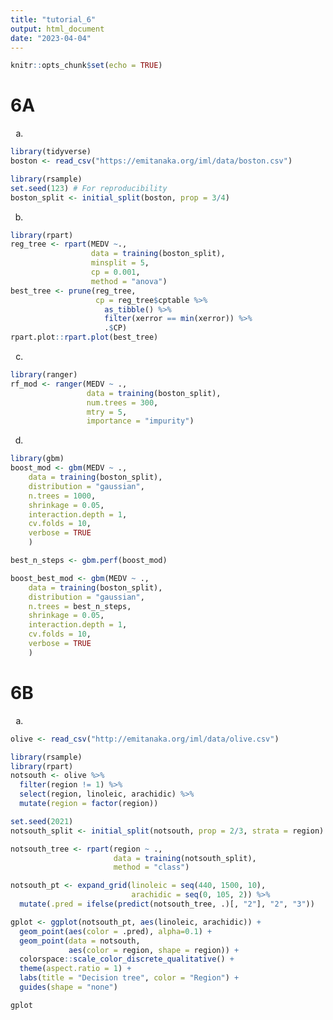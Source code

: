 ```yaml
---
title: "tutorial_6"
output: html_document
date: "2023-04-04"
---
```


```r
knitr::opts_chunk$set(echo = TRUE)
```

# 6A

a. 

```r
library(tidyverse)
boston <- read_csv("https://emitanaka.org/iml/data/boston.csv")
```

```r
library(rsample)
set.seed(123) # For reproducibility
boston_split <- initial_split(boston, prop = 3/4)
```

b.

```r
library(rpart)
reg_tree <- rpart(MEDV ~.,
                  data = training(boston_split),
                  minsplit = 5,
                  cp = 0.001,
                  method = "anova")
best_tree <- prune(reg_tree, 
                   cp = reg_tree$cptable %>%
                     as_tibble() %>%
                     filter(xerror == min(xerror)) %>%
                     .$CP)
rpart.plot::rpart.plot(best_tree)
```
c.


```r
library(ranger)
rf_mod <- ranger(MEDV ~ .,
                 data = training(boston_split),
                 num.trees = 300,
                 mtry = 5,
                 importance = "impurity")
```

d.

```r
library(gbm)
boost_mod <- gbm(MEDV ~ .,
    data = training(boston_split),
    distribution = "gaussian",
    n.trees = 1000,
    shrinkage = 0.05,
    interaction.depth = 1,
    cv.folds = 10,
    verbose = TRUE
    )
```

```r
best_n_steps <- gbm.perf(boost_mod)
```

```r
boost_best_mod <- gbm(MEDV ~ .,
    data = training(boston_split),
    distribution = "gaussian",
    n.trees = best_n_steps,
    shrinkage = 0.05,
    interaction.depth = 1,
    cv.folds = 10,
    verbose = TRUE
    )
```

# 6B

a. 

```r
olive <- read_csv("http://emitanaka.org/iml/data/olive.csv")

library(rsample)
library(rpart)
notsouth <- olive %>%
  filter(region != 1) %>%
  select(region, linoleic, arachidic) %>%
  mutate(region = factor(region))

set.seed(2021)
notsouth_split <- initial_split(notsouth, prop = 2/3, strata = region)

notsouth_tree <- rpart(region ~ ., 
                       data = training(notsouth_split), 
                       method = "class")

notsouth_pt <- expand_grid(linoleic = seq(440, 1500, 10), 
                           arachidic = seq(0, 105, 2)) %>%
  mutate(.pred = ifelse(predict(notsouth_tree, .)[, "2"], "2", "3"))

gplot <- ggplot(notsouth_pt, aes(linoleic, arachidic)) +
  geom_point(aes(color = .pred), alpha=0.1) +
  geom_point(data = notsouth,
             aes(color = region, shape = region)) +
  colorspace::scale_color_discrete_qualitative() +
  theme(aspect.ratio = 1) +
  labs(title = "Decision tree", color = "Region") +
  guides(shape = "none")

gplot
```


